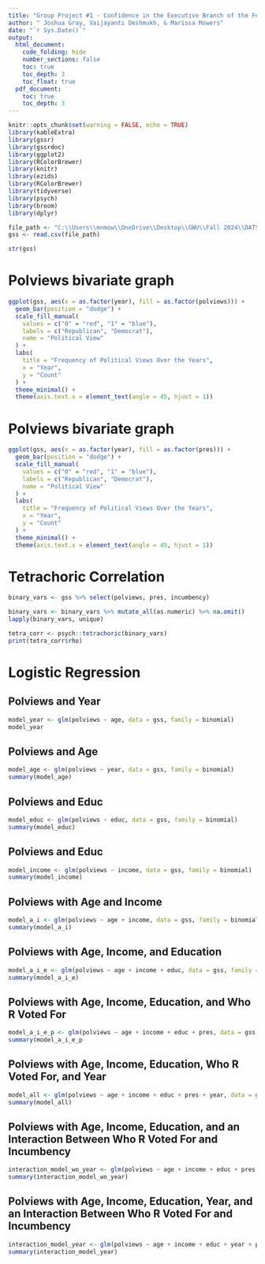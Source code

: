 ```yaml
---
title: "Group Project #1 - Confidence in the Executive Branch of the Federal Government by Different Demographic Data"
author: " Joshua Gray, Vaijayanti Deshmukh, & Marissa Mowers"
date: "`r Sys.Date()`"
output:
  html_document:
    code_folding: hide
    number_sections: false
    toc: true
    toc_depth: 3
    toc_float: true
  pdf_document:
    toc: true
    toc_depth: 3
---
```



```r
knitr::opts_chunk$set(warning = FALSE, echo = TRUE)
library(kableExtra)
library(gssr)
library(gssrdoc)
library(ggplot2)
library(RColorBrewer)
library(knitr)
library(ezids)
library(RColorBrewer)
library(tidyverse)
library(psych)
library(broom)
library(dplyr)

file_path <- "C:\\Users\\mnmow\\OneDrive\\Desktop\\GWU\\Fall 2024\\DATS6101 Intro\\DATS-6101-Project\\Project 2\\GSS_data.csv"
gss <- read.csv(file_path)

str(gss)
```

# Polviews bivariate graph

```r
ggplot(gss, aes(x = as.factor(year), fill = as.factor(polviews))) +
  geom_bar(position = "dodge") + 
  scale_fill_manual(
    values = c("0" = "red", "1" = "blue"), 
    labels = c("Republican", "Democrat"), 
    name = "Political View"
  ) +
  labs(
    title = "Frequency of Political Views Over the Years",
    x = "Year",
    y = "Count"
  ) +
  theme_minimal() +
  theme(axis.text.x = element_text(angle = 45, hjust = 1))

```

# Polviews bivariate graph

```r
ggplot(gss, aes(x = as.factor(year), fill = as.factor(pres))) +
  geom_bar(position = "dodge") + 
  scale_fill_manual(
    values = c("0" = "red", "1" = "blue"), 
    labels = c("Republican", "Democrat"), 
    name = "Political View"
  ) +
  labs(
    title = "Frequency of Political Views Over the Years",
    x = "Year",
    y = "Count"
  ) +
  theme_minimal() +
  theme(axis.text.x = element_text(angle = 45, hjust = 1))

```

# Tetrachoric Correlation 

```r

binary_vars <- gss %>% select(polviews, pres, incumbency)

binary_vars <- binary_vars %>% mutate_all(as.numeric) %>% na.omit()
lapply(binary_vars, unique)

tetra_corr <- psych::tetrachoric(binary_vars)
print(tetra_corr$rho)

```
# Logistic Regression

## Polviews and Year

```r

model_year <- glm(polviews ~ age, data = gss, family = binomial)
model_year

````

## Polviews and Age

```r

model_age <- glm(polviews ~ year, data = gss, family = binomial)
summary(model_age)

```

## Polviews and Educ

```r

model_educ <- glm(polviews ~ educ, data = gss, family = binomial)
summary(model_educ)
```

## Polviews and Educ

```r

model_income <- glm(polviews ~ income, data = gss, family = binomial)
summary(model_income)
```

## Polviews with Age and Income

```r

model_a_i <- glm(polviews ~ age + income, data = gss, family = binomial)
summary(model_a_i)
```

## Polviews with Age, Income, and Education

```r

model_a_i_e <- glm(polviews ~ age + income + educ, data = gss, family = binomial)
summary(model_a_i_e)
```

## Polviews with Age, Income, Education, and Who R Voted For

```r

model_a_i_e_p <- glm(polviews ~ age + income + educ + pres, data = gss, family = binomial)
summary(model_a_i_e_p
```

## Polviews with Age, Income, Education, Who R Voted For, and Year

```r

model_all <- glm(polviews ~ age + income + educ + pres + year, data = gss, family = binomial)
summary(model_all)
```

## Polviews with Age, Income, Education, and an Interaction Between Who R Voted For and Incumbency

```r

interaction_model_wo_year <- glm(polviews ~ age + income + educ + pres * incumbency, data = gss, family = binomial)
summary(interaction_model_wo_year)
```

## Polviews with Age, Income, Education, Year, and an Interaction Between Who R Voted For and Incumbency

```r

interaction_model_year <- glm(polviews ~ age + income + educ + year + pres * incumbency, data = gss, family = binomial)
summary(interaction_model_year)

```
